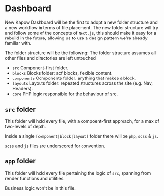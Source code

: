 
# Dashboard

New Kapow Dashboard will be the first to adopt a new folder structure and a new workflow in terms of file placement.
The new folder structure will try and follow some of the concepts of `Next.js`, this should make it easy for a rebuild in the future, allowing us to use a design pattern we're already familiar with.

The folder structure will be the following:
<Callout>
    The folder structure assumes all other files and directories are left untouched
</Callout>

<FileTree>
    <FileTree.Folder name="core" open={true}>
    </FileTree.Folder>
    <FileTree.Folder name="src" open={true}>
        <FileTree.Folder name="blocks" open={true}>
            <FileTree.Folder name="..." open={true}>
            </FileTree.Folder>
        </FileTree.Folder>
        <FileTree.Folder name="components" open={true}>
            <FileTree.Folder name="button" open={true}>
                <FileTree.File name="button.php" />
                <FileTree.File name="_button.scss" />
                <FileTree.File name="_button.js" />
            </FileTree.Folder>
        </FileTree.Folder>
        <FileTree.Folder name="layouts" open={true}>
            <FileTree.Folder name="..." open={true}>
            </FileTree.Folder>
        </FileTree.Folder>
    </FileTree.Folder>
</FileTree>

- `src` Component-first folder.
- `blocks` Blocks folder: acf blocks, flexible content.
- `components` Components folder: anything that makes a block.
- `layouts` Layouts folder: repeated structures across the site (e.g. Nav, Headers).
- `core` PHP logic responsible for the behaviour of src.

## `src` folder

This folder will hold every file, with a compoent-first approach, for a max of two-levels of depth.

Inside a single `[component|block|layout]` folder there will be `php`, `scss` & `js`.

`scss` and `js` files are underscored for convention.

## `app` folder

This folder will hold every file pertaining the logic of `src`, spanning from render functions and utilities.

Business logic won't be in this file.
